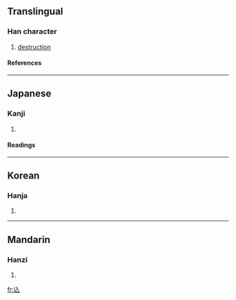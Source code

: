 {{see|亡}}

==Translingual==
===Han character===
{{Han char|rad=入|as=01|sn=3|four=|canj=人女 (OV), X人女 (XOV)}}
# [[destruction]]
====References====
{{Han ref|kx=0125.340|dkj=01417|dj=0267.020|hdz=80008.120|uh=5166|ud=20838}}
----
==Japanese==
===Kanji===
{{ja-kanji|grade=|rs=入01}}
# {{defn|Japanese}} 
====Readings====
{{ja-readings|on=[[ぼう]] (bō)|kun=[[ほろびる]] (horobiru), [[ない]] (nai)}}
----
==Korean==
===Hanja===
{{ko-hanja|hangeul=[[망]], [[무]]|rv=mang, mu|mr=mang, mu}}
# {{defn|Korean}}
----
==Mandarin==
===Hanzi===
{{cmn-hanzi|pin=[[wáng]] (wang2)|wg=wang<sup>2</sup>}}
# {{defn|Mandarin}}

[[fr:兦]]